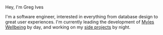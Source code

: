 
<Heading1 className="text-5xl/tight md:text-6xl/tight">

Hey, I'm Greg&nbsp;Ives

</Heading1>

<div className="md:text-lg lg:text-xl">

I'm a software engineer, interested in everything from database design to great user experiences. I'm currently leading the development of [Myles Wellbeing](https://myleswellbeing.com) by day, and working on my [side projects](/projects) by night.

</div>
